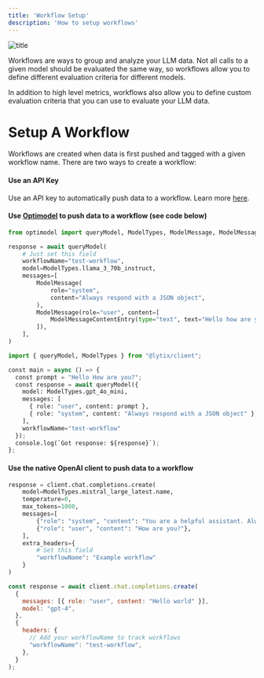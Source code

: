 ```yaml
---
title: 'Workflow Setup'
description: 'How to setup workflows'
---
```


![title](/images/apiKeysAndWorkflows/workflowExample.png)

Workflows are ways to group and analyze your LLM data. Not all calls to a given model should be evaluated the same way, so workflows allow you to define different evaluation criteria for different models.

In addition to high level metrics, workflows also allow you to define custom evaluation criteria that you can use to evaluate your LLM data. 


# Setup A Workflow

Workflows are created when data is first pushed and tagged with a given workflow name. There are two ways to create a workflow:

#### Use an API Key

Use an API key to automatically push data to a workflow. Learn more [here](/APIKeys/api-keys-and-workflows).

#### Use [Optimodel](/OptiModel/getting-started) to push data to a workflow (see code below)

<CodeGroup>

```py Python
from optimodel import queryModel, ModelTypes, ModelMessage, ModelMessageContentEntry

response = await queryModel(
    # Just set this field
    workflowName="test-workflow", 
    model=ModelTypes.llama_3_70b_instruct,
    messages=[
        ModelMessage(
            role="system",
            content="Always respond with a JSON object",
        ),
        ModelMessage(role="user", content=[
            ModelMessageContentEntry(type="text", text="Hello how are you again?"),
        ]),
    ],
)
``` 

```py Typescript
import { queryModel, ModelTypes } from "@lytix/client";

const main = async () => {
  const prompt = "Hello How are you?";
  const response = await queryModel({
    model: ModelTypes.gpt_4o_mini,
    messages: [
      { role: "user", content: prompt },
      { role: "system", content: "Always respond with a JSON object" },
    ],
    workflowName="test-workflow"
  });
  console.log(`Got response: ${response}`);
};
``` 
</CodeGroup>

#### Use the native OpenAI client to push data to a workflow

<CodeGroup>

```py Python
response = client.chat.completions.create(
    model=ModelTypes.mistral_large_latest.name,
    temperature=0,
    max_tokens=1000,
    messages=[
        {"role": "system", "content": "You are a helpful assistant. Always JSON"},
        {"role": "user", "content": "How are you?"},
    ],
    extra_headers={
        # Set this field
        "workflowName": "Example workflow"
    }
)
``` 

```js Typescript
const response = await client.chat.completions.create(
  {
    messages: [{ role: "user", content: "Hello world" }],
    model: "gpt-4",
  },
  {
    headers: {
      // Add your workflowName to track workflows
      "workflowName": "test-workflow",
    },
  }
);
```
</CodeGroup>